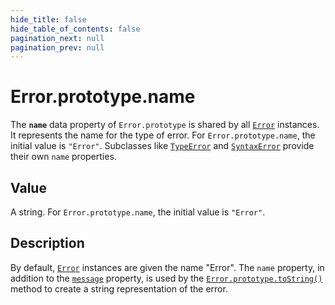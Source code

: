 ```yaml
---
hide_title: false
hide_table_of_contents: false
pagination_next: null
pagination_prev: null
---
```

# Error.prototype.name

The **`name`** data property of `Error.prototype` is shared by all [`Error`](../Error.mdx) instances. It represents the name for the type of error. For `Error.prototype.name`, the initial value is `"Error"`. Subclasses like [`TypeError`](../../../globals/TypeError/TypeError.mdx) and [`SyntaxError`](../../SyntaxError/SyntaxError.mdx) provide their own `name` properties.

## Value

A string. For `Error.prototype.name`, the initial value is `"Error"`.

## Description

By default, [`Error`](../Error.mdx) instances are given the name "Error". The `name` property, in addition to the [`message`](./message.mdx) property, is used by the [`Error.prototype.toString()`](./toString.mdx) method to create a string representation of the error.
